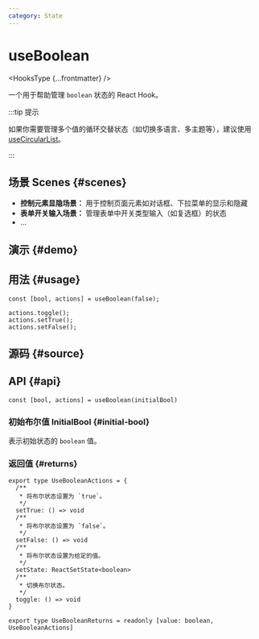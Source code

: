 ```yaml
---
category: State
---
```


# useBoolean


<HooksType {...frontmatter} />

<Since version="v1.3.0" />

一个用于帮助管理 `boolean` 状态的 React Hook。

:::tip 提示

如果你需要管理多个值的循环交替状态（如切换多语言、多主题等），建议使用 [useCircularList](/reference/use-circular-list)。

:::

## 场景 Scenes \{#scenes}

- **控制元素显隐场景：** 用于控制页面元素如对话框、下拉菜单的显示和隐藏
- **表单开关输入场景：** 管理表单中开关类型输入（如复选框）的状态
- ...

## 演示 \{#demo}


<App />

## 用法 \{#usage}

```tsx
const [bool, actions] = useBoolean(false);

actions.toggle();
actions.setTrue();
actions.setFalse();
```

## 源码 \{#source}


<Source />

## API \{#api}

```tsx
const [bool, actions] = useBoolean(initialBool)
```

### 初始布尔值 InitialBool \{#initial-bool}

表示初始状态的 `boolean` 值。

### 返回值 \{#returns}

```tsx
export type UseBooleanActions = {
  /**
   * 将布尔状态设置为 `true`。
   */
  setTrue: () => void
  /**
   * 将布尔状态设置为 `false`。
   */
  setFalse: () => void
  /**
   * 将布尔状态设置为给定的值。
   */
  setState: ReactSetState<boolean>
  /**
   * 切换布尔状态。
   */
  toggle: () => void
}

export type UseBooleanReturns = readonly [value: boolean, UseBooleanActions]
```

